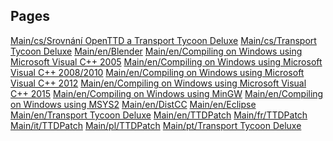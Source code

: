 
== Pages ==
[[Main/cs/Srovnání OpenTTD a Transport Tycoon Deluxe]]
[[Main/cs/Transport Tycoon Deluxe]]
[[Main/en/Blender]]
[[Main/en/Compiling on Windows using Microsoft Visual C++ 2005]]
[[Main/en/Compiling on Windows using Microsoft Visual C++ 2008/2010]]
[[Main/en/Compiling on Windows using Microsoft Visual C++ 2012]]
[[Main/en/Compiling on Windows using Microsoft Visual C++ 2015]]
[[Main/en/Compiling on Windows using MinGW]]
[[Main/en/Compiling on Windows using MSYS2]]
[[Main/en/DistCC]]
[[Main/en/Eclipse]]
[[Main/en/Transport Tycoon Deluxe]]
[[Main/en/TTDPatch]]
[[Main/fr/TTDPatch]]
[[Main/it/TTDPatch]]
[[Main/pl/TTDPatch]]
[[Main/pt/Transport Tycoon Deluxe]]
